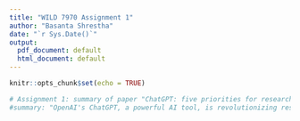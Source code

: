 ---
title: "WILD 7970 Assignment 1"
author: "Basanta Shrestha"
date: "`r Sys.Date()`"
output:
  pdf_document: default
  html_document: default
---

```{r setup, include=FALSE}
knitr::opts_chunk$set(echo = TRUE)
```





```{r cars}
# Assignment 1: summary of paper "ChatGPT: five priorities for research"
#summary: "OpenAI's ChatGPT, a powerful AI tool, is revolutionizing research with its content creation capabilities. Researchers now harness it for tasks from essay writing to potentially aiding editorial decisions. However, its prowess isn't without pitfalls. The model can sometimes produce misleading content, posing risks of misinformation in scientific circles. There's also a gray area regarding potential unintentional plagiarism and authorship concerns with AI-generated content. For me, the growing use of AI tools like ChatGPT in scientific endeavors underscores the importance of transparency. Who really owns AI-generated content, and how do we handle authorship? As AI blurs these lines, it's essential for the scientific community to establish clear guidelines. Moreover, with AI giants like OpenAI often keeping their tech proprietary, I'm intrigued by pushes for open-source AI, which might democratize and clarify AI's role in research.As AI reshapes academia, we must balance innovation with ensuring the integrity and authenticity of our work. The essence of research—curiosity and discovery—should always remain at its core."

```

